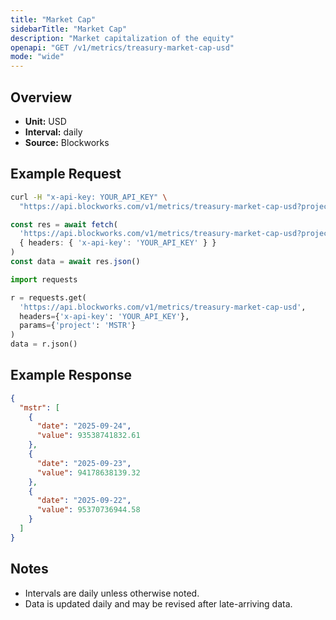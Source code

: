 ```yaml
---
title: "Market Cap"
sidebarTitle: "Market Cap"
description: "Market capitalization of the equity"
openapi: "GET /v1/metrics/treasury-market-cap-usd"
mode: "wide"
---
```


## Overview

- **Unit:** USD
- **Interval:** daily
- **Source:** Blockworks

## Example Request

<CodeGroup>

```bash cURL
curl -H "x-api-key: YOUR_API_KEY" \
  "https://api.blockworks.com/v1/metrics/treasury-market-cap-usd?project=MSTR"
```

```typescript TypeScript
const res = await fetch(
  'https://api.blockworks.com/v1/metrics/treasury-market-cap-usd?project=MSTR',
  { headers: { 'x-api-key': 'YOUR_API_KEY' } }
)
const data = await res.json()
```

```python Python
import requests

r = requests.get(
  'https://api.blockworks.com/v1/metrics/treasury-market-cap-usd',
  headers={'x-api-key': 'YOUR_API_KEY'},
  params={'project': 'MSTR'}
)
data = r.json()
```

</CodeGroup>

## Example Response

```json
{
  "mstr": [
    {
      "date": "2025-09-24",
      "value": 93538741832.61
    },
    {
      "date": "2025-09-23",
      "value": 94178638139.32
    },
    {
      "date": "2025-09-22",
      "value": 95370736944.58
    }
  ]
}
```

## Notes
- Intervals are daily unless otherwise noted.
- Data is updated daily and may be revised after late-arriving data.